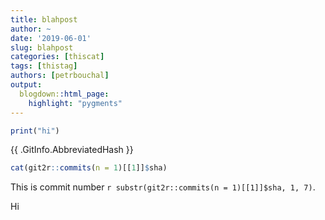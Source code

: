 ```yaml
---
title: blahpost
author: ~
date: '2019-06-01'
slug: blahpost
categories: [thiscat]
tags: [thistag]
authors: [petrbouchal]
output:
  blogdown::html_page:
    highlight: "pygments"
---
```



```r
print("hi")
```

{{ .GitInfo.AbbreviatedHash }}

```r
cat(git2r::commits(n = 1)[[1]]$sha)
```


This is commit number `r substr(git2r::commits(n = 1)[[1]]$sha, 1, 7)`.

Hi

